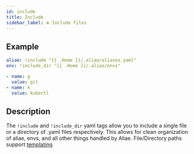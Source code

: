 ```yaml
---
id: include
title: Include
sidebar_label: ➕ Include files
---
```


## Example

```yaml title=".aliae.yaml"
aliae: !include "{{ .Home }}/.aliae/aliases.yaml"
env: !include_dir "{{ .Home }}/.aliae/envs"
```

```yaml title="$HOME/.aliae/aliases.yaml"
- name: g
  value: git
- name: k
  value: kubectl
```

## Description

The `!include` and `!include_dir` yaml tags allow you to include a single file or a directory of .yaml files respectively.
This allows for clean organization of aliae, envs, and all other things handled by Aliae.
File/Directory paths support [templating][templates]

[templates]: templates.mdx
